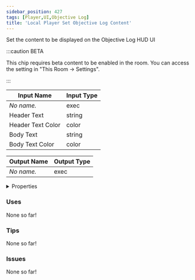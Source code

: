 ```yaml
---
sidebar_position: 427
tags: [Player,UI,Objective Log]
title: 'Local Player Set Objective Log Content'
---
```


Set the content to be displayed on the Objective Log HUD UI

:::caution BETA

This chip requires beta content to be enabled in the room. You can access the setting in "This Room -> Settings".

:::

<IChip uuid="a060bad3-3111-4b9d-add3-5e6af3a4a151"/>

| Input Name | Input Type |
|-----------|-----------|
| *No name.* | exec |
| Header Text | string |
| Header Text Color | color |
| Body Text | string |
| Body Text Color | color |

| Output Name | Output Type |
|-----------|-----------|
| *No name.* | exec |


<details>
  <summary>Properties</summary>
  <div>
    <div>
    <table>
      <thead>
        <tr>
          <th>Is beta required?</th>
          <th>Yes</th>
        </tr>
        <tr>
          <th>Is this chip a trolling risk?</th>
          <th>No</th>
        </tr>
        <tr>
          <th>Is this chip a role assignment risk?</th>
          <th>No</th>
        </tr>
        <tr>
          <th>Chip UUID</th>
          <th>a060bad3-3111-4b9d-add3-5e6af3a4a151</th>
        </tr>
        <tr>
          <th>Room availability</th>
          <th>Available everywhere</th>
        </tr>
      </thead>
    </table>
    </div>
  </div>
</details>

### Uses

None so far!

### Tips

None so far!

### Issues

None so far!